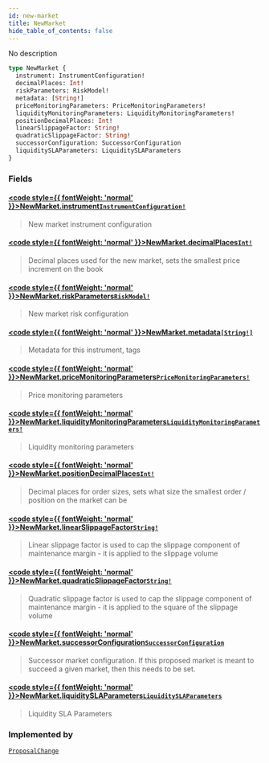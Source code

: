 ```yaml
---
id: new-market
title: NewMarket
hide_table_of_contents: false
---
```








No description

```graphql
type NewMarket {
  instrument: InstrumentConfiguration!
  decimalPlaces: Int!
  riskParameters: RiskModel!
  metadata: [String!]
  priceMonitoringParameters: PriceMonitoringParameters!
  liquidityMonitoringParameters: LiquidityMonitoringParameters!
  positionDecimalPlaces: Int!
  linearSlippageFactor: String!
  quadraticSlippageFactor: String!
  successorConfiguration: SuccessorConfiguration
  liquiditySLAParameters: LiquiditySLAParameters
}
```


### Fields

#### [<code style={{ fontWeight: 'normal' }}>NewMarket.<b>instrument</b></code>](#)<Bullet />[`InstrumentConfiguration!`](/testnet/api/graphql/objects/instrument-configuration) <Badge class="secondary" text="non-null"/> <Badge class="secondary" text="object"/>
> New market instrument configuration
> 

#### [<code style={{ fontWeight: 'normal' }}>NewMarket.<b>decimalPlaces</b></code>](#)<Bullet />[`Int!`](/testnet/api/graphql/scalars/int) <Badge class="secondary" text="non-null"/> <Badge class="secondary" text="scalar"/>
> Decimal places used for the new market, sets the smallest price increment on the book
> 

#### [<code style={{ fontWeight: 'normal' }}>NewMarket.<b>riskParameters</b></code>](#)<Bullet />[`RiskModel!`](/testnet/api/graphql/unions/risk-model) <Badge class="secondary" text="non-null"/> <Badge class="secondary" text="union"/>
> New market risk configuration
> 

#### [<code style={{ fontWeight: 'normal' }}>NewMarket.<b>metadata</b></code>](#)<Bullet />[`[String!]`](/testnet/api/graphql/scalars/string) <Badge class="secondary" text="list"/> <Badge class="secondary" text="scalar"/>
> Metadata for this instrument, tags
> 

#### [<code style={{ fontWeight: 'normal' }}>NewMarket.<b>priceMonitoringParameters</b></code>](#)<Bullet />[`PriceMonitoringParameters!`](/testnet/api/graphql/objects/price-monitoring-parameters) <Badge class="secondary" text="non-null"/> <Badge class="secondary" text="object"/>
> Price monitoring parameters
> 

#### [<code style={{ fontWeight: 'normal' }}>NewMarket.<b>liquidityMonitoringParameters</b></code>](#)<Bullet />[`LiquidityMonitoringParameters!`](/testnet/api/graphql/objects/liquidity-monitoring-parameters) <Badge class="secondary" text="non-null"/> <Badge class="secondary" text="object"/>
> Liquidity monitoring parameters
> 

#### [<code style={{ fontWeight: 'normal' }}>NewMarket.<b>positionDecimalPlaces</b></code>](#)<Bullet />[`Int!`](/testnet/api/graphql/scalars/int) <Badge class="secondary" text="non-null"/> <Badge class="secondary" text="scalar"/>
> Decimal places for order sizes, sets what size the smallest order / position on the market can be
> 

#### [<code style={{ fontWeight: 'normal' }}>NewMarket.<b>linearSlippageFactor</b></code>](#)<Bullet />[`String!`](/testnet/api/graphql/scalars/string) <Badge class="secondary" text="non-null"/> <Badge class="secondary" text="scalar"/>
> Linear slippage factor is used to cap the slippage component of maintenance margin - it is applied to the slippage volume
> 

#### [<code style={{ fontWeight: 'normal' }}>NewMarket.<b>quadraticSlippageFactor</b></code>](#)<Bullet />[`String!`](/testnet/api/graphql/scalars/string) <Badge class="secondary" text="non-null"/> <Badge class="secondary" text="scalar"/>
> Quadratic slippage factor is used to cap the slippage component of maintenance margin - it is applied to the square of the slippage volume
> 

#### [<code style={{ fontWeight: 'normal' }}>NewMarket.<b>successorConfiguration</b></code>](#)<Bullet />[`SuccessorConfiguration`](/testnet/api/graphql/objects/successor-configuration) <Badge class="secondary" text="object"/>
> Successor market configuration. If this proposed market is meant to succeed a given market, then this needs to be set.
> 

#### [<code style={{ fontWeight: 'normal' }}>NewMarket.<b>liquiditySLAParameters</b></code>](#)<Bullet />[`LiquiditySLAParameters`](/testnet/api/graphql/objects/liquidity-slaparameters) <Badge class="secondary" text="object"/>
> Liquidity SLA Parameters
> 



### Implemented by

[`ProposalChange`](/testnet/api/graphql/unions/proposal-change)  <Badge class="secondary" text="union"/>



